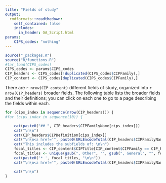```yaml
---
title: "Fields of study"
output:
  rmdformats::readthedown:
    self_contained: false
    includes:
      in_header: GA_Script.html
params:
    CIPS_codes: "nothing"
---
```


```r
source("_packages.R")
source("R/functions.R")
#tar_load(CIPS_codes)
CIPS_codes <- params$CIPS_codes
CIP_headers <- CIPS_codes[!duplicated(CIPS_codes$CIPFamily),]
CIP_content <- CIPS_codes[duplicated(CIPS_codes$CIPFamily),]
```

There are `r nrow(CIP_content)` different fields of study, organized into `r nrow(CIP_headers)` broader fields. The following table lists the broader fields and their definitions; you can click on each one to go to a page describing the fields within each.

```r
for (cips_index in sequence(nrow(CIP_headers))) {
#for (cips_index in sequence(10)) {

	cat(paste0("## ", CIP_headers$CIPFamilyName[cips_index]))
	cat("\n\n")
	cat(CIP_headers$CIPDefinition[cips_index])
	cat("\n\n<a href='", paste0(URLEncodeTotal(CIP_headers$CIPFamilyName[cips_index]), ".html"),"'>Click here for more detail on subfields, including degrees awarded by institutions and deeper descriptions</a>\n\n")
	cat("This includes the subfields of: \n\n")
	focal_titles <- CIP_content$CIPTitle[CIP_content$CIPFamily == CIP_headers$CIPFamily[cips_index]]
	focal_titles <- unique(gsub(", Other", "", gsub(", General", "", focal_titles)))
	cat(paste0('* ', focal_titles, "\n\n"))
	cat("\n\n<a href='", paste0(URLEncodeTotal(CIP_headers$CIPFamilyName[cips_index]), ".html"),"'>More info</a> [same link as above]\n\n")

	cat("\n\n")	
}
```
